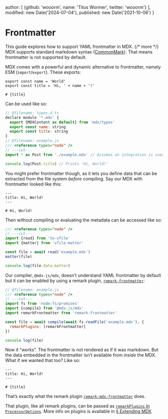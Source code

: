  author: [
    {github: 'wooorm', name: 'Titus Wormer', twitter: 'wooorm'}
  ],
  modified: new Date('2024-07-04'),
  published: new Date('2021-10-06')
}

# Frontmatter

This guide explores how to support YAML frontmatter in MDX. {/* more */}
MDX supports standard markdown syntax ([CommonMark][]).
That means frontmatter is not supported by default.

MDX comes with a powerful and dynamic alternative to frontmatter, namely ESM
(`import`/`export`).
These exports:

```mdx path="example.mdx"
export const name = 'World'
export const title = 'Hi, ' + name + '!'

# {title}
```

Can be used like so:

```js twoslash path="example.js"
// @filename: types.d.ts
declare module '*.mdx' {
  export {MDXContent as default} from 'mdx/types'
  export const name: string
  export const title: string
}
// @filename: example.js
/// <reference types="node" />
// ---cut---
import * as Post from './example.mdx' // Assumes an integration is used to compile MDX -> JS.

console.log(Post.title) // Prints 'Hi, World!'
```

You might prefer frontmatter though, as it lets you define data that can be
extracted from the file system *before* compiling.
Say our MDX with frontmatter looked like this:

```mdx path="example.mdx"
---
title: Hi, World!
---

# Hi, World!
```

Then without compiling or evaluating the metadata can be accessed like so:

```js twoslash path="example.js"
/// <reference types="node" />
// ---cut---
import {read} from 'to-vfile'
import {matter} from 'vfile-matter'

const file = await read('example.mdx')
matter(file)

console.log(file.data.matter)
```

Our compiler, `@mdx-js/mdx`, doesn’t understand YAML frontmatter by default but
it can be enabled by using a remark plugin,
[`remark-frontmatter`][remark-frontmatter]:

```js twoslash path="example.js"
// @filename: example.js
/// <reference types="node" />
// ---cut---
import fs from 'node:fs/promises'
import {compile} from '@mdx-js/mdx'
import remarkFrontmatter from 'remark-frontmatter'

const file = await compile(await fs.readFile('example.mdx'), {
  remarkPlugins: [remarkFrontmatter]
})

console.log(file)
```

Now it “works”.
The frontmatter is not rendered as if it was markdown.
But the data embedded in the frontmatter isn’t available from *inside* the MDX.
What if we wanted that too?
Like so:

```mdx path="example.mdx"
---
title: Hi, World!
---

# {title}
```

That’s exactly what the remark plugin
[`remark-mdx-frontmatter`][remark-mdx-frontmatter] does.

That plugin, like all remark plugins, can be passed as
[`remarkPlugins` in `ProcessorOptions`][processor-options].
More info on plugins is available in [§ Extending MDX][extend]

[commonmark]: https://spec.commonmark.org/current/

[remark-frontmatter]: https://github.com/remarkjs/remark-frontmatter

[remark-mdx-frontmatter]: https://github.com/remcohaszing/remark-mdx-frontmatter

[processor-options]: /packages/mdx/#processoroptions

[extend]: /docs/extending-mdx/
